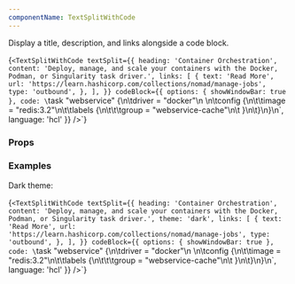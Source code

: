 ```yaml
---
componentName: TextSplitWithCode
---
```


Display a title, description, and links alongside a code block.

<LiveComponent>{`<TextSplitWithCode
  textSplit={{
    heading: 'Container Orchestration',
    content: 'Deploy, manage, and scale your containers with the Docker, Podman, or Singularity task driver.',
    links: [
      {
        text: 'Read More',
        url: 'https://learn.hashicorp.com/collections/nomad/manage-jobs',
        type: 'outbound',
      },
    ],
  }}
  codeBlock={{
    options: { showWindowBar: true },
    code: \`task <span class="token string">"webservice"</span> <span class="token punctuation">{</span>\n\t<span class="token property">driver</span> <span class="token punctuation">=</span> <span class="token string">"docker"</span>\n  \n\t<span class="token keyword">config</span> <span class="token punctuation">{</span>\n\t\t<span class="token property">image</span> <span class="token punctuation">=</span> <span class="token string">"redis:3.2"</span>\n\t\t<span class="token keyword">labels</span> <span class="token punctuation">{</span>\n\t\t\t<span class="token property">group</span> <span class="token punctuation">=</span> <span class="token string">"webservice-cache"</span>\n\t  <span class="token punctuation">}</span>\n\t<span class="token punctuation">}</span>\n<span class="token punctuation">}</span>\n\`,
    language: 'hcl'
  }}
/>`}</LiveComponent>

### Props

<PropsTable props={componentProps} />

### Examples

Dark theme:

<LiveComponent>{`<TextSplitWithCode
  textSplit={{
    heading: 'Container Orchestration',
    content: 'Deploy, manage, and scale your containers with the Docker, Podman, or Singularity task driver.',
    theme: 'dark',
    links: [
      {
        text: 'Read More',
        url: 'https://learn.hashicorp.com/collections/nomad/manage-jobs',
        type: 'outbound',
      },
    ],
  }}
  codeBlock={{
    options: { showWindowBar: true },
    code: \`task <span class="token string">"webservice"</span> <span class="token punctuation">{</span>\n\t<span class="token property">driver</span> <span class="token punctuation">=</span> <span class="token string">"docker"</span>\n  \n\t<span class="token keyword">config</span> <span class="token punctuation">{</span>\n\t\t<span class="token property">image</span> <span class="token punctuation">=</span> <span class="token string">"redis:3.2"</span>\n\t\t<span class="token keyword">labels</span> <span class="token punctuation">{</span>\n\t\t\t<span class="token property">group</span> <span class="token punctuation">=</span> <span class="token string">"webservice-cache"</span>\n\t  <span class="token punctuation">}</span>\n\t<span class="token punctuation">}</span>\n<span class="token punctuation">}</span>\n\`,
    language: 'hcl'
  }}
/>`}</LiveComponent>

